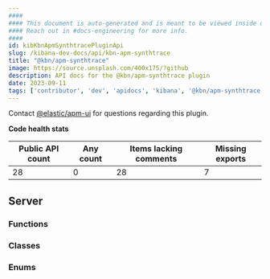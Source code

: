 ```yaml
---
####
#### This document is auto-generated and is meant to be viewed inside our experimental, new docs system.
#### Reach out in #docs-engineering for more info.
####
id: kibKbnApmSynthtracePluginApi
slug: /kibana-dev-docs/api/kbn-apm-synthtrace
title: "@kbn/apm-synthtrace"
image: https://source.unsplash.com/400x175/?github
description: API docs for the @kbn/apm-synthtrace plugin
date: 2023-09-11
tags: ['contributor', 'dev', 'apidocs', 'kibana', '@kbn/apm-synthtrace']
---
```




Contact [@elastic/apm-ui](https://github.com/orgs/elastic/teams/apm-ui) for questions regarding this plugin.

**Code health stats**

| Public API count  | Any count | Items lacking comments | Missing exports |
|-------------------|-----------|------------------------|-----------------|
| 28 | 0 | 28 | 7 |

## Server

### Functions
<DocDefinitionList data={kbnApmSynthtraceObj.server.functions}/>

### Classes
<DocDefinitionList data={kbnApmSynthtraceObj.server.classes}/>

### Enums
<DocDefinitionList data={kbnApmSynthtraceObj.server.enums}/>

